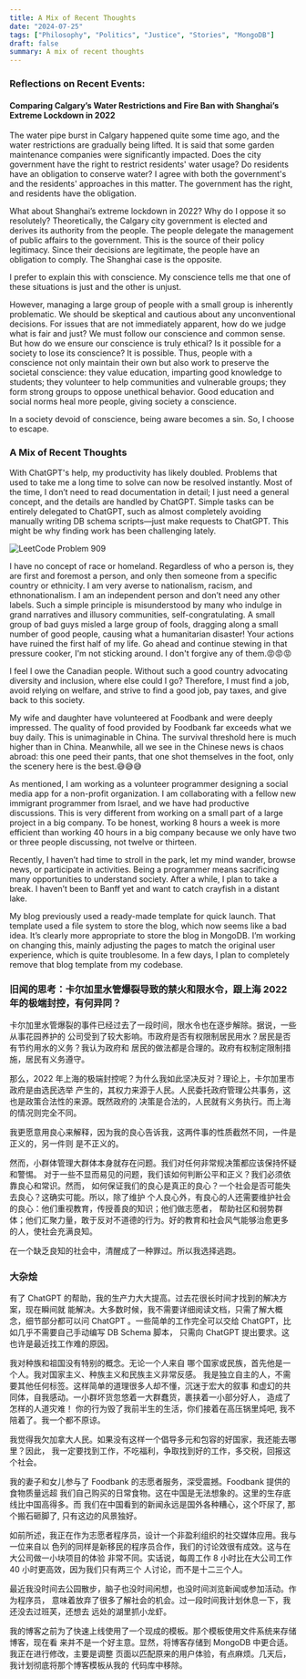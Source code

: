 ```yaml
---
title: A Mix of Recent Thoughts
date: "2024-07-25"
tags: ["Philosophy", "Politics", "Justice", "Stories", "MongoDB"]
draft: false
summary: A mix of recent thoughts
---
```


### Reflections on Recent Events:

#### Comparing Calgary’s Water Restrictions and Fire Ban with Shanghai’s Extreme Lockdown in 2022

The water pipe burst in Calgary happened quite some time ago, and the
water restrictions are gradually being lifted. It is said that some
garden maintenance companies were significantly impacted. Does the city
government have the right to restrict residents' water usage? Do
residents have an obligation to conserve water? I agree with both the
government's and the residents' approaches in this matter. The
government has the right, and residents have the obligation.

What about Shanghai’s extreme lockdown in 2022? Why do I oppose it so
resolutely? Theoretically, the Calgary city government is elected and
derives its authority from the people. The people delegate the
management of public affairs to the government. This is the source of
their policy legitimacy. Since their decisions are legitimate, the
people have an obligation to comply. The Shanghai case is the opposite.

I prefer to explain this with conscience. My conscience tells me that
one of these situations is just and the other is unjust.

However, managing a large group of people with a small group is
inherently problematic. We should be skeptical and cautious about any
unconventional decisions. For issues that are not immediately apparent,
how do we judge what is fair and just? We must follow our conscience and
common sense. But how do we ensure our conscience is truly ethical? Is
it possible for a society to lose its conscience? It is possible. Thus,
people with a conscience not only maintain their own but also work to
preserve the societal conscience: they value education, imparting good
knowledge to students; they volunteer to help communities and vulnerable
groups; they form strong groups to oppose unethical behavior. Good
education and social norms heal more people, giving society a conscience.

In a society devoid of conscience, being aware becomes a sin. So, I
choose to escape.

### A Mix of Recent Thoughts

With ChatGPT's help, my productivity has likely doubled. Problems that
used to take me a long time to solve can now be resolved instantly.
Most of the time, I don’t need to read documentation in detail; I just
need a general concept, and the details are handled by ChatGPT. Simple
tasks can be entirely delegated to ChatGPT, such as almost completely
avoiding manually writing DB schema scripts—just make requests to
ChatGPT. This might be why finding work has been challenging lately.

<img
  src="/static/images/blog-images/Girl_programmer_and_robot.jpeg"
  alt="LeetCode Problem 909"
  className="rotate-[2deg] w-96 h-auto
    shadow-xl shadow-gray-900 dark:shadow-gray-500
    opacity-90"
/>

I have no concept of race or homeland. Regardless of
who a person is, they are first and foremost a person, and only then
someone from a specific country or ethnicity. I am very averse to
nationalism, racism, and ethnonationalism. I am an independent person
and don’t need any other labels. Such a simple principle is misunderstood
by many who indulge in grand narratives and illusory communities,
self-congratulating.
A small group of bad guys misled a large group of fools,
dragging along a small number of good people, causing what a humanitarian disaster!
Your actions have ruined the first half of my life. Go ahead and continue
stewing in that pressure cooker, I'm not sticking around.
I don't forgive any of them.😡😡😡

I feel I owe the Canadian people. Without such a good country advocating
diversity and inclusion, where else could I go? Therefore, I must find a
job, avoid relying on welfare, and strive to find a good job, pay taxes,
and give back to this society.

My wife and daughter have volunteered at Foodbank and were deeply
impressed. The quality of food provided by Foodbank far exceeds what we
buy daily. This is unimaginable in China. The survival threshold here is
much higher than in China. Meanwhile, all we see in the Chinese news is
chaos abroad: this one peed their pants, that one shot themselves in the
foot, only the scenery here is the best.😅😅😅

As mentioned, I am working as a volunteer programmer designing a social
media app for a non-profit organization. I am collaborating with a fellow
new immigrant programmer from Israel, and we have had productive
discussions. This is very different from working on a small part of a
large project in a big company. To be honest, working 8 hours a week is
more efficient than working 40 hours in a big company because we only
have two or three people discussing, not twelve or thirteen.

Recently, I haven’t had time to stroll in the park, let my mind wander,
browse news, or participate in activities. Being a programmer means
sacrificing many opportunities to understand society. After a while, I
plan to take a break. I haven’t been to Banff yet and want to catch
crayfish in a distant lake.

My blog previously used a ready-made template for quick launch. That
template used a file system to store the blog, which now seems like a
bad idea. It’s clearly more appropriate to store the blog in MongoDB. I’m
working on changing this, mainly adjusting the pages to match the
original user experience, which is quite troublesome. In a few days, I
plan to completely remove that blog template from my codebase.

### 旧闻的思考：卡尔加里水管爆裂导致的禁火和限水令，跟上海 2022 年的极端封控，有何异同？

卡尔加里水管爆裂的事件已经过去了一段时间，限水令也在逐步解除。据说，一些从事花园养护的
公司受到了较大影响。市政府是否有权限制居民用水？居民是否有节约用水的义务？我认为政府和
居民的做法都是合理的。政府有权制定限制措施，居民有义务遵守。

那么，2022 年上海的极端封控呢？为什么我如此坚决反对？理论上，卡尔加里市政府是由选民选举
产生的，其权力来源于人民。人民委托政府管理公共事务，这也是政策合法性的来源。既然政府的
决策是合法的，人民就有义务执行。而上海的情况则完全不同。

我更愿意用良心来解释，因为我的良心告诉我，这两件事的性质截然不同，一件是正义的，另一件则
是不正义的。

然而，小群体管理大群体本身就存在问题。我们对任何非常规决策都应该保持怀疑和警惕。
对于一些不显而易见的问题，我们该如何判断公平和正义？我们必须依靠良心和常识。然而，
如何保证我们的良心是真正的良心？一个社会是否可能失去良心？这确实可能。所以，除了维护
个人良心外，有良心的人还需要维护社会的良心：他们重视教育，传授善良的知识；他们做志愿者，
帮助社区和弱势群体；他们汇聚力量，敢于反对不道德的行为。好的教育和社会风气能够治愈更多
的人，使社会充满良知。

在一个缺乏良知的社会中，清醒成了一种罪过。所以我选择逃跑。

### 大杂烩

有了 ChatGPT 的帮助，我的生产力大大提高。过去花很长时间才找到的解决方案，现在瞬间就
能解决。大多数时候，我不需要详细阅读文档，只需了解大概念，细节部分都可以问 ChatGPT
。一些简单的工作完全可以交给 ChatGPT，比如几乎不需要自己手动编写 DB Schema 脚本，
只需向 ChatGPT 提出要求。这也许是最近找工作难的原因。

我对种族和祖国没有特别的概念。无论一个人来自
哪个国家或民族，首先他是一个人。我对国家主义、种族主义和民族主义非常反感。
我是独立自主的人，不需要其他任何标签。这样简单的道理很多人却不懂，沉迷于宏大的叙事
和虚幻的共同体，自我感动。一小群坏货忽悠着一大群蠢货，裹挟着一小部分好人，
造成了怎样的人道灾难！
你的行为毁了我前半生的生活，你们接着在高压锅里炖吧, 我不陪着了。我一个都不原谅。

我觉得我欠加拿大人民。如果没有这样一个倡导多元和包容的好国家，我还能去哪里？因此，
我一定要找到工作，不吃福利，争取找到好的工作，多交税，回报这个社会。

我的妻子和女儿参与了 Foodbank 的志愿者服务，深受震撼。Foodbank 提供的食物质量远超
我们自己购买的日常食物。这在中国是无法想象的。这里的生存底线比中国高得多。而
我们在中国看到的新闻永远是国外各种糟心，这个吓尿了, 那个搬石砸脚了, 只有这边的风景独好。

如前所述，我正在作为志愿者程序员，设计一个非盈利组织的社交媒体应用。我与一位来自以
色列的同样是新移民的程序员合作，我们的讨论效很有成效。这与在大公司做一小块项目的体验
非常不同。实话说，每周工作 8 小时比在大公司工作 40 小时更高效，因为我们只有两三个
人讨论，而不是十二三个人。

最近我没时间去公园散步，脑子也没时间闲想，也没时间浏览新闻或参加活动。作为程序员，
意味着放弃了很多了解社会的机会。过一段时间我计划休息一下，我还没去过班芙，还想去
远处的湖里抓小龙虾。

我的博客之前为了快速上线使用了一个现成的模板。那个模板使用文件系统来存储博客，现在看
来并不是一个好主意。显然，将博客存储到 MongoDB 中更合适。我正在进行修改，主要是调整
页面以匹配原来的用户体验，有点麻烦。几天后，我计划彻底将那个博客模板从我的
代码库中移除。
